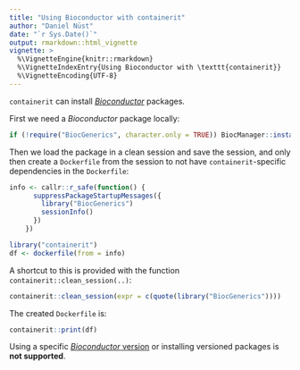 ```yaml
---
title: "Using Bioconductor with containerit"
author: "Daniel Nüst"
date: "`r Sys.Date()`"
output: rmarkdown::html_vignette
vignette: >
  %\VignetteEngine{knitr::rmarkdown}
  %\VignetteIndexEntry{Using Bioconductor with \texttt{containerit}}
  %\VignetteEncoding{UTF-8}
---
```


<!-- Copyright 2019 Opening Reproducible Research (https://o2r.info) -->

`containerit` can install [_Bioconductor_](https://bioconductor.org) packages.

First we need a _Bioconductor_ package locally:

```r
if (!require("BiocGenerics", character.only = TRUE)) BiocManager::install(c("BiocGenerics"))
```

Then we load the package in a clean session and save the session, and only then create a `Dockerfile` from the session to not have `containerit`-specific dependencies in the `Dockerfile`:

```r
info <- callr::r_safe(function() {
      suppressPackageStartupMessages({
        library("BiocGenerics")
        sessionInfo()
      })
    })

library("containerit")
df <- dockerfile(from = info)
```

A shortcut to this is provided with the function `containerit::clean_session(..)`:

```r
containerit::clean_session(expr = c(quote(library("BiocGenerics"))))
```


The created `Dockerfile` is:

```r
containerit::print(df)
```

Using a specific [_Bioconductor_ version](https://bioconductor.org/about/release-announcements/) or installing versioned packages is **not supported**. 
